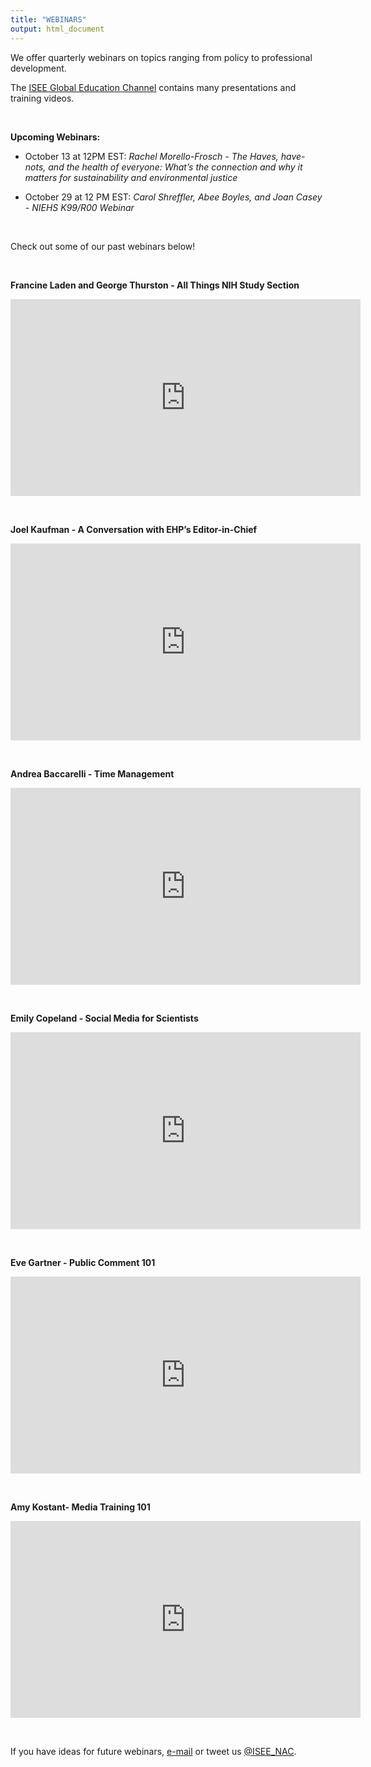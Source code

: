 ```yaml
---
title: "WEBINARS"
output: html_document
---
```


We offer quarterly webinars on topics ranging from policy to professional development.

The [ISEE Global Education Channel](https://www.youtube.com/channel/UCzW7ZAgwM-h0wWFEESbLlWA){target="_blank"} contains many presentations and training videos.

</br>

**Upcoming Webinars:**

* October 13 at 12PM EST: *Rachel Morello-Frosch - The Haves, have-nots, and the health of everyone: What's the connection and why it matters for sustainability and environmental justice*

* October 29 at 12 PM EST: *Carol Shreffler, Abee Boyles, and Joan Casey - NIEHS K99/R00 Webinar*

<br>

Check out some of our past webinars below!

</br>

**Francine Laden and George Thurston - All Things NIH Study Section**

<iframe width="560" height="315" src="https://www.youtube.com/embed/Tn6cL7I7SpI" frameborder="0" allow="accelerometer; autoplay; clipboard-write; encrypted-media; gyroscope; picture-in-picture" allowfullscreen></iframe>

</br>


**Joel Kaufman - A Conversation with EHP's Editor-in-Chief**


<iframe width="560" height="315" src="https://www.youtube.com/embed/CxTrGCIzMLU" frameborder="0" allow="accelerometer; autoplay; encrypted-media; gyroscope; picture-in-picture" allowfullscreen></iframe>

</br>

**Andrea Baccarelli - Time Management**


<iframe width="560" height="315" src="https://www.youtube.com/embed/yDnxpaqO9s4" frameborder="0" allow="accelerometer; autoplay; encrypted-media; gyroscope; picture-in-picture" allowfullscreen></iframe>

</br>

**Emily Copeland - Social Media for Scientists**

<iframe width="560" height="315" src="https://www.youtube.com/embed/Fl0wVuxARf8" frameborder="0" allow="accelerometer; autoplay; encrypted-media; gyroscope; picture-in-picture" allowfullscreen></iframe>

</br>

**Eve Gartner - Public Comment 101**

<iframe width="560" height="315" src="https://www.youtube.com/embed/VhnUZrWzM9o" frameborder="0" allow="accelerometer; autoplay; encrypted-media; gyroscope; picture-in-picture" allowfullscreen></iframe>


</br>

**Amy Kostant- Media Training 101**

<iframe width="560" height="315" src="https://www.youtube.com/embed/xpExhVUa00U" frameborder="0" allow="accelerometer; autoplay; encrypted-media; gyroscope; picture-in-picture" allowfullscreen></iframe>


</br>


If you have ideas for future webinars, [e-mail](isee.northamerica@gmail.com) or tweet us [\@ISEE_NAC](https://twitter.com/isee_nac?lang=en){target="_blank"}.

</br>
